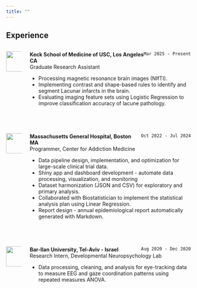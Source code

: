 ```yaml
---
title: ""
---
```


## Experience

::: columns
::: {.column width="9%"}
![](/images/keck_med_seal.png){.absolute width="55"}
:::

::: {.column width="91%"}
`Mar 2025 - Present`{style="float: right;"} **Keck School of Medicine of USC, Los Angeles CA** <br/> Graduate Research Assistant <br/>

- Processing magnetic resonance brain images (NIfTI).
- Implementing contrast and shape-based rules to identify and segment Lacunar infarcts in the brain.
- Evaluating imaging feature sets using Logistic Regression to improve classification accuracy of lacune pathology.
:::
:::

<br>

::: columns
::: {.column width="9%"}
![](/images/mgh_logo.png){.absolute width="55"}
:::

::: {.column width="91%"}
`Oct 2022 - Jul 2024`{style="float: right;"} **Massachusetts General Hospital, Boston MA** <br/> Programmer, Center for Addiction Medicine <br/>

- Data pipeline design, implementation, and optimization for large-scale clinical trial data.
- Shiny app and dashboard development - automate data processing, visualization, and monitoring
- Dataset harmonization (JSON and CSV) for exploratory and primary analysis.
- Collaborated with Biostatistician to implement the statistical analysis plan using Linear Regression.
- Report design - annual epidemiological report automatically generated with Markdown.
:::
:::

<br>

::: columns
::: {.column width="9%"}
![](/images/barilan_logo.png){.absolute width="55"}
:::

::: {.column width="91%"}
**Bar-Ilan University, Tel-Aviv - Israel** `Aug 2020 - Dec 2020`{style="float: right;"} <br/> Research Intern, Developmental Neuropsychology Lab <br/>

-   Data processing, cleaning, and analysis for eye-tracking data to measure EEG and gaze coordination patterns using repeated measures ANOVA.
:::
:::

<br>
